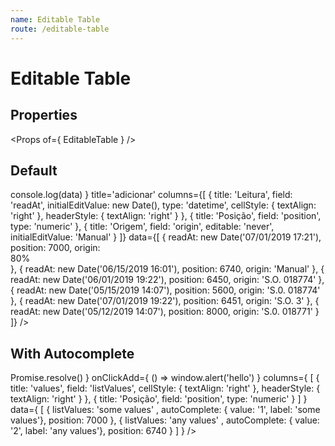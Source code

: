 ```yaml
---
name: Editable Table
route: /editable-table
---
```



# Editable Table

## Properties
<Props of={ EditableTable } />

## Default
<Playground>
    <EditableTable
        noHeader
        paginationInfo
        noRowsExpand
        onRowClick={ (item, data) => console.log(data) }
        title='adicionar'
        columns={[
            {   
                title: 'Leitura', 
                field: 'readAt', 
                initialEditValue: new Date(),
                type: 'datetime',
                cellStyle: { textAlign: 'right' },
                headerStyle: { textAlign: 'right' }
            },
            { 
                title: 'Posição', 
                field: 'position', 
                type: 'numeric' 
            },
            { 
                title: 'Origem', 
                field: 'origin', 
                editable: 'never', 
                initialEditValue: 'Manual'
            }
        ]}
        data={[
            { 
                readAt: new Date('07/01/2019 17:21'), 
                position: 7000, 
                origin: <div 
                    style={{ 
                        maxWidth: '100px', 
                        width: '80%', 
                        backgroundColor: 'green', 
                        borderRadius: 10, 
                        textAlign: 'center' }}>
                    80%
                </div>
            },
            {
                readAt: new Date('06/15/2019 16:01'), 
                position: 6740, 
                origin: 'Manual'
            },
            {
                readAt: new Date('06/01/2019 19:22'),
                position: 6450, 
                origin: 'S.O. 018774'
            },
            {
                readAt: new Date('05/15/2019 14:07'),
                position: 5600, 
                origin: 'S.0. 018774'
            },
              {
                readAt: new Date('07/01/2019 19:22'),
                position: 6451, 
                origin: 'S.O. 3'
            },
            {
                readAt: new Date('05/12/2019 14:07'),
                position: 8000, 
                origin: 'S.0. 018771'
            }
        ]}
    />
</Playground>

## With Autocomplete
<Playground>
    <EditableTable
        noHeader
        title='adicionar'
        autoCompleteSuggestions={
            [
                { label: 'other values', value: '123456' },
                { label: 'only values', value: '10000' }, 
                { label: 'some values', value: '5000' }, 
                { label: 'any values', value: '12' }
            ]
        }
        autoCompleteField='listValues'
        onUpdateRow={ () => Promise.resolve() }
        onClickAdd={ () => window.alert('hello') }
        columns={
            [
                {   
                    title: 'values', 
                    field: 'listValues', 
                    cellStyle: { textAlign: 'right' },
                    headerStyle: { textAlign: 'right' }
                },
                { 
                    title: 'Posição', 
                    field: 'position',
                    type: 'numeric' 
                }
            ]
        }
        data={
            [
                { 
                    listValues: 'some values' ,
                    autoComplete: { value: '1', label: 'some values'},
                    position: 7000
                },
                { 
                    listValues: 'any values' ,
                    autoComplete: { value: '2', label: 'any values'},
                    position: 6740
                }
            ]
        }
    />
</Playground>